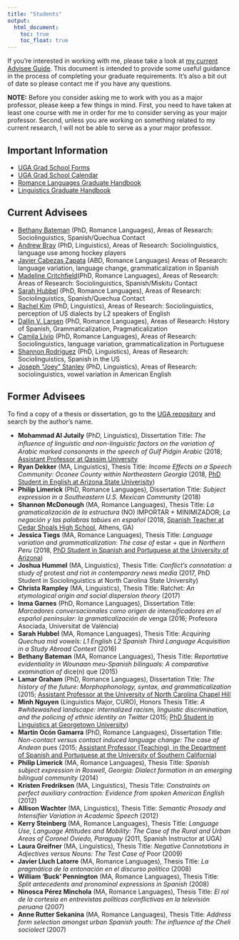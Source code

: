 ```yaml
---
title: "Students"
output: 
  html_document:
    toc: true
    toc_float: true
---
```


If you’re interested in working with me, please take a look at [my current Advisee Guide](https://drive.google.com/open?id=1Id4BUW7U046KxblDi7GkwtXy7MYXNckD). This document is intended to provide some useful guidance in the process of completing your graduate requirements. It’s also a bit out of date so please contact me if you have any questions.

**NOTE:** Before you consider asking me to work with you as a major professor, please keep a few things in mind. First, you need to have taken at least one course with me in order for me to consider serving as your major professor. Second, unless you are working on something related to my current research, I will not be able to serve as a your major professor.

## Important Information
- [UGA Grad School Forms](http://grad.uga.edu/index.php/current-students/forms/)
- [UGA Grad School Calendar](http://grad.uga.edu/index.php/current-students/important-dates-deadlines/)
- [Romance Languages Graduate Handbook](http://rom.uga.edu/graduate-handbook)
- [Linguistics Graduate Handbook](https://ling.franklin.uga.edu/sites/default/files/inline-files/Graduate%20Handbook%20Revised%20July%202019.pdf)

## Current Advisees

- [Bethany Bateman](https://www.rom.uga.edu/directory/people/bethany-bateman) (PhD, Romance Languages), Areas of Research: Sociolinguistics, Spanish/Quechua Contact
- [Andrew Bray](http://www.linguistics.uga.edu/directory/people/andrew-bray) (PhD, Linguistics), Areas of Research: Sociolinguistics, language use among hockey players
- [Javier Cabezas Zapata](https://rom.uga.edu/directory/people/javier-cabezas-zapata) (ABD, Romance Languages) Areas of Research: language variation, language change, grammaticalization in Spanish
- [Madeline Critchfield](http://rom.uga.edu/directory/madeline-critchfield)(PhD, Romance Languages), Areas of Research: Areas of Research: Sociolinguistics, Spanish/Miskitu Contact
- [Sarah Hubbel](https://www.rom.uga.edu/directory/people/sarah-bigger) (PhD, Romance Languages), Areas of Research: Sociolinguistics, Spanish/Quechua Contact
- [Rachel Kim](http://www.linguistics.uga.edu/directory/people/dot-eum-kim) (PhD, Linguistics), Areas of Research: Sociolinguistics, perception of US dialects by L2 speakers of English
- [Dallin V. Larsen](http://rom.uga.edu/directory/people/dallin-v-larsen) (PhD, Romance Languages), Areas of Research: History of Spanish, Grammaticalization, Pragmaticalization
- [Camila Lívio](http://rom.uga.edu/directory/camila-livio-emidio) (PhD, Romance Languages), Areas of Research: Sociolinguistics, language variation, grammaticalization in Portuguese
- [Shannon Rodríguez](http://www.linguistics.uga.edu/directory/people/shannon-rodriguez) (PhD, Linguistics), Areas of Research: Sociolinguistics, Spanish in the US
- [Joseph "Joey" Stanley](http://joeystanley.com/) (PhD, Linguistics), Areas of Research: sociolinguistics, vowel variation in American English

## Former Advisees
To find a copy of a thesis or dissertation, go to the [UGA repository](http://dbs.galib.uga.edu/cgi-bin/getd.cgi?userid=galileo&amp;serverno=22&amp;instcode=uga1) and search by the author's name.

- **Mohammad Al Jutaily** (PhD, Linguistics), Dissertation Title: *The inﬂuence of linguistic and non-linguistic factors on the variation of Arabic marked consonants in the speech of Gulf Pidgin Arabic* (2018; [Assistant Professor at Qassim University](https://www.qu.edu.sa/)
- **Ryan Dekker** (MA, Linguistics), Thesis Title: *Income Effects on a Speech Community: Oconee County within Northeastern Georgia* (2018, [PhD Student in English at Arizona State Univerisity](https://english.asu.edu/content/ryan-dekker))
- **Philip Limerick** (PhD, Romance Languages), Dissertation Title: *Subject expression in a Southeastern U.S. Mexican Community* (2018)
- **Shannon McDonough** (MA, Romance Languages), Thesis Title: *La gramaticalización de la estructura* (NO) IMPORTAR + MINIMIZADOR; *La negación y las palabras tabúes en español* (2018, [Spanish Teacher at Cedar Shoals High School](https://www.clarke.k12.ga.us/domain/841), Athens, GA)
- **Jessica Tiegs** (MA, Romance Languages), Thesis Title: *Language variation and grammaticalization: The case of* estar + que *in Northern Peru* (2018, [PhD Student in Spanish and Portuguese at the University of Arizona](https://spanish.arizona.edu/people/jtiegs))
- **Joshua Hummel** (MA, Linguistics), Thesis Title: *Conflict’s connotation: a study of* protest *and* riot *in contemporary news media* (2017, PhD Student in Sociolinguistics at North Carolina State University)
- **Christa Rampley** (MA, Linguistics), Thesis Title: Ratchet: *An etymological origin and social dispersion theory* (2017)
- **Inma Garnes** (PhD, Romance Languages), Dissertation Title: *Marcadores conversacionales como origen de intensificadores en el español peninsular: la gramaticalización de* venga (2016; Profesora Asociada, Universitat de València)
- **Sarah Hubbel** (MA, Romance Languages), Thesis Title: *Acquiring Quechua mid vowels: L1 English L2 Spanish Third Language Acquisition in a Study Abroad Context* (2016)
- **Bethany Bateman** (MA, Romance Languages), Thesis Title: *Reportative evidentiality in Wounaan meu-Spanish bilinguals: A comparative examination of* dice(n) que (2015)
- **Lamar Graham** (PhD, Romance Languages), Dissertation Title: *The history of the future: Morphophonology, syntax, and grammaticalization* (2015; [Assistant Professor at the University of North Carolina Chapel Hill](https://sites.google.com/site/lamaragrahamphd/index)
- **Minh Nguyen** (Linguistics Major, CURO), Honors Thesis Title: *A #whitewashed landscape: internalized racism, linguistic discrimination, and the policing of ethnic identity on Twitter* (2015; [PhD Student in Linguistics at Georgetown University](https://linguistics.georgetown.edu/people/phd-students/current))
- **Martín Ocón Gamarra** (PhD, Romance Languages), Dissertation Title: *Non-contact versus contact induced language change: The case of Andean* pues (2015; [Assistant Professor (Teaching)  in the Department of Spanish and Portuguese at the University of Southern California](https://dornsife.usc.edu/cf/faculty-and-staff/faculty.cfm?pid=1058679))
- **Philip Limerick** (MA, Romance Languages), Thesis Title: *Spanish subject expression in Roswell, Georgia: Dialect formation in an emerging bilingual community* (2014)
- **Kristen Fredriksen** (MA, Linguistics), Thesis Title: *Constraints on perfect auxiliary contraction: Evidence from spoken American English* (2012)
- **Allison Wachter** (MA, Linguistics), Thesis Title: *Semantic Prosody and Intensifier Variation in Academic Speech* (2012)
- **Kerry Steinberg** (MA, Romance Languages), Thesis Title: *Language Use, Language Attitudes and Mobility: The Case of the Rural and Urban Areas of Coronel Oviedo, Paraguay* (2011, Spanish Instructor at UGA)
- **Laura Greifner** (MA, Linguistics), Thesis Title: *Negative Connotations in Adjectives versus Nouns: The Test Case of* Poor (2009)
- **Javier Lluch Latorre** (MA, Romance Languages), Thesis Title: *La pragmática de la entonación en el discurso político* (2008)
- **William 'Buck' Pennington** (MA, Romance Languages), Thesis Title: *Split antecedents and pronominal expressions in Spanish* (2008)
- **Ninosca Pérez Minchola** (MA, Romance Languages), Thesis Title: *El rol de la cortesía en entrevistas políticas conflictivas en la televisión peruana* (2007)
- **Anne Rutter Sekanina** (MA, Romance Languages), Thesis Title: *Address form selection amongst urban Spanish youth: The influence of the Cheli sociolect* (2007)

<!--
Building websites uses the same reproducible workflow you can use for your analyses and collaborations. It is very iterative. You can do it all from RStudio, with a combination of clicking or typing commands as you feel comfortable. 

1. add content (text, code, images, etc) in an RMarkdown file
1. knit the RMarkdown file to view
1. update `_site.yml` (perhaps, if it is a new file)
1. build the website
    - Build tab > Build Website or
    - in the console: `rmarkdown::render_site()`
1. repeat, repeat, repeat
1. commit and push your website to github, it's live!
1. repeat all of the above

Let's see what this looks like. We are not going to have time to learn all of the capabilities of R Markdown today, but the purpose here is to give you familiarlity with the workflow and confidence to explore further on your own.

----

## RStudio landscape

Here is what you'll see when you've opened our `rmarkdown-website-tutorial` project in RStudio.  

The 'Build tab' in the top right corner will show up once RStudio knows you're making a website, don't worry if you don't have it yet.  

If we open `index.Rmd` we will see that it's all text with a bit of formatting. This top part is called the 'front matter'.  

![](https://docs.google.com/drawings/d/1ff_I5VJAtmF0FYZOIFE6ZW_-8sfwfoOij2AR0eyFs00/pub?w=960&h=720)

<br>
 
## Markdown Syntax 
 
Now let's look explore the first few webpages/R Markdown files to get familiar with Markdown syntax: 

- `index.Rmd`
- `first_observations.Rmd`
- `basic_workflow.Rmd`

These first few pages have simple formatting (**bold**, *italics*), headers, bullet points, links, and images. These are the majority of things you'll do in Markdown. See a full list of options at [**RStudio's Markdown basics**](http://rmarkdown.rstudio.com/authoring_basics.html) or go to Help > Markdown Quick Reference. Also, check out their [R Markdown cheatsheet](https://www.rstudio.com/resources/cheatsheets/).  

Notice that you can insert images locally (from the /images folder), or from online e.g. Google Drawings!
 
From [rmarkdown.rstudio.com lesson 8](http://rmarkdown.rstudio.com/lesson-8.html): 

![](images/markdown_rmarkdownlesson-8.png)



<br> 

## Build your website!

Let's make a few changes to this file and knit it to inspect. Try adding some new Markdown formatted text. 

Also, now is a good time to make sure you have the the Build tab; you may need to install `rmarkdown` if you haven't already (below). 

Click `Build Website` in the Build tab (or type `rmarkdown::render_site()` in the Console) and inspect your Website! Commit and push to see it live online. 

<br>

## Other

### Tips for learning Markdown

**In Markdown, spaces can be tricky**.  
To start a new line here, I needed 2 spaces after `tricky.  ` above. 
As you can see, a simple carriage return doesn't cut it. 

To force carriage returns, use the `<br>` html tag...

<br>
<br>

...like this.  

Also, this bulleted list won't render properly:
- because there is no carriage return between the line above
- and where the bullet points start. 

To have the bullet points render nicely: 

- you must have a full blank line 
- following "To have the bullet points render nicely:"

<br>

### Building a website from scratch

If you want to build a website from scratch (i.e. not fork this one), follow RStudio's instructions here: [R Markdown Websites
](https://rmarkdown.rstudio.com/rmarkdown_websites.html). 

**Troubleshooting:**  

We recently had trouble having our nicely built website display online: the website's url only showed the README (nicely formatted though!). We solved it by adding:

```
output_dir: "."
```

to the `_site.yml`. This knits all the .html files in place in the home directory instead of in a `_site` folder, and this solved our problem!

### Install the `rmarkdown` package

You can do this by: 

1. paste this code in the Console and hit enter

    ```
    install.packages('rmarkdown')
    library(rmarkdown) 
    ```
1. from the menu bar select: Tools > Install Packages... "rmarkdown"
1. from the bottom right pane, click on the Packages tab, click on Install, "rmarkdown"

<!---note that the ``` ``` syntax above renders text as a code-looking block--->



